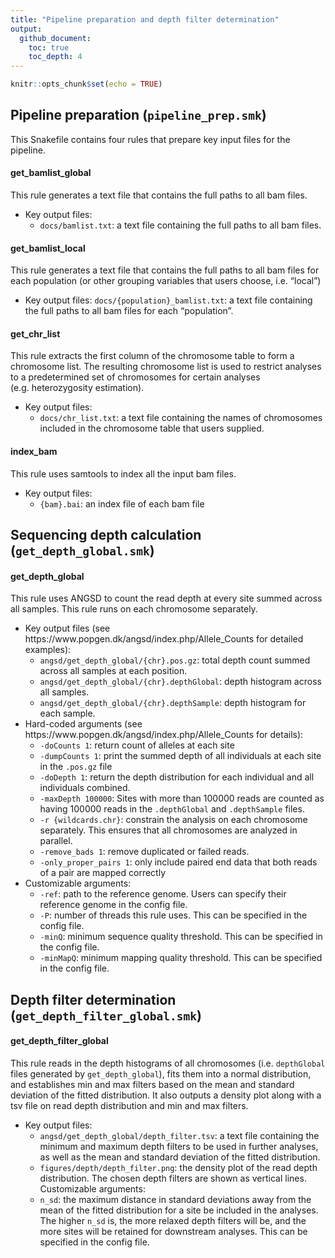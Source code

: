 ```yaml
---
title: "Pipeline preparation and depth filter determination"
output: 
  github_document:
    toc: true
    toc_depth: 4
---
```


```r
knitr::opts_chunk$set(echo = TRUE)
```

## Pipeline preparation  (`pipeline_prep.smk`)

This Snakefile contains four rules that prepare key input files for the pipeline. 

#### get_bamlist_global

This rule generates a text file that contains the full paths to all bam files.

* Key output files:
  * `docs/bamlist.txt`: a text file containing the full paths to all bam files.

#### get_bamlist_local

This rule generates a text file that contains the full paths to all bam files for each population (or other grouping variables that users choose, i.e. “local”) 

* Key output files:
`docs/{population}_bamlist.txt`: a text file containing the full paths to all bam files for each “population”.

#### get_chr_list

This rule extracts the first column of the chromosome table to form a chromosome list. The resulting chromosome list is used to restrict analyses to a predetermined set of chromosomes for certain analyses (e.g. heterozygosity estimation).

* Key output files:
  * `docs/chr_list.txt`: a text file containing the names of chromosomes included in the chromosome table that users supplied.

#### index_bam

This rule uses samtools to index all the input bam files.

* Key output files:
  * `{bam}.bai`: an index file of each bam file

## Sequencing depth calculation (`get_depth_global.smk`) 

#### get_depth_global

This rule uses ANGSD to count the read depth at every site summed across all samples. This rule runs on each chromosome separately.

* Key output files (see https://www.popgen.dk/angsd/index.php/Allele_Counts for detailed examples):
  * `angsd/get_depth_global/{chr}.pos.gz`: total depth count summed across all samples at each position. 
  * `angsd/get_depth_global/{chr}.depthGlobal`: depth histogram across all samples.
  * `angsd/get_depth_global/{chr}.depthSample`: depth histogram for each sample.
* Hard-coded arguments (see https://www.popgen.dk/angsd/index.php/Allele_Counts for details):
  * `-doCounts 1`: return count of alleles at each site
  * `-dumpCounts 1`: print the summed depth of all individuals at each site in the `.pos.gz` file
  * `-doDepth 1`: return the depth distribution for each individual and all individuals combined.
  * `-maxDepth 100000`: Sites with more than 100000 reads are counted as having 100000 reads in the `.depthGlobal` and `.depthSample` files.
  * `-r {wildcards.chr}`: constrain the analysis on each chromosome separately. This ensures that all chromosomes are analyzed in parallel.
  * `-remove_bads 1`: remove duplicated or failed reads.
  * `-only_proper_pairs 1`: only include paired end data that both reads of a pair are mapped correctly
* Customizable arguments:
  * `-ref`:  path to the reference genome. Users can specify their reference genome in the config file.
  * `-P`: number of threads this rule uses. This can be specified in the config file. 
  * `-minQ`: minimum sequence quality threshold. This can be specified in the config file. 
  * `-minMapQ`: minimum mapping quality threshold. This can be specified in the config file. 

## Depth filter determination (`get_depth_filter_global.smk`)

#### get_depth_filter_global

This rule reads in the depth histograms of all chromosomes (i.e. `depthGlobal` files generated by `get_depth_global`), fits them into a normal distribution, and establishes min and max filters based on the mean and standard deviation of the fitted distribution. It also outputs a density plot along with a tsv file on read depth distribution and min and max filters.

* Key output files:
  * `angsd/get_depth_global/depth_filter.tsv`: a text file containing the minimum and maximum depth filters to be used in further analyses, as well as the mean and standard deviation of the fitted distribution. 
  * `figures/depth/depth_filter.png`: the density plot of the read depth distribution. The chosen depth filters are shown as vertical lines. 
Customizable arguments:
  * `n_sd`: the maximum distance in standard deviations away from the mean of the fitted distribution for a site be included in the analyses. The higher `n_sd` is, the more relaxed depth filters will be, and the more sites will be retained for downstream analyses. This can be specified in the config file. 
